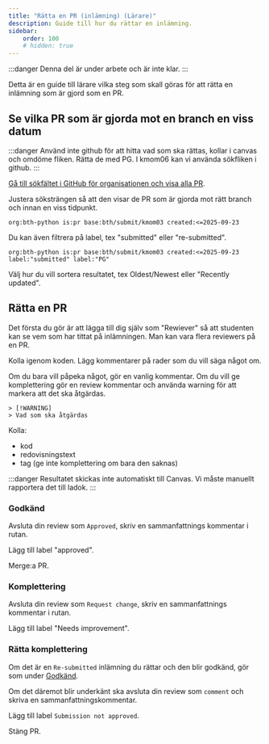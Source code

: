 ```yaml
---
title: "Rätta en PR (inlämning) (Lärare)" 
description: Guide till hur du rättar en inlämning.
sidebar:
    order: 100
    # hidden: true
---
```



:::danger
Denna del är under arbete och är inte klar.
:::

Detta är en guide till lärare vilka steg som skall göras för att rätta en inlämning som är gjord som en PR.



## Se vilka PR som är gjorda mot en branch en viss datum

:::danger
Använd inte github för att hitta vad som ska rättas, kollar i canvas och omdöme fliken. Rätta de med PG.
I kmom06 kan vi använda sökfliken i github.
:::

[Gå till sökfältet i GitHub för organisationen och visa alla PR](https://github.com/search?q=org%3Abth-python+is%3Apr&type=pullrequests).

Justera söksträngen så att den visar de PR som är gjorda mot rätt branch och innan en viss tidpunkt.

```console
org:bth-python is:pr base:bth/submit/kmom03 created:<=2025-09-23
```

Du kan även filtrera på label, tex "submitted" eller "re-submitted".

```console
org:bth-python is:pr base:bth/submit/kmom03 created:<=2025-09-23 label:"submitted" label:"PG"
```

Välj hur du vill sortera resultatet, tex Oldest/Newest eller "Recently updated".



## Rätta en PR

Det första du gör är att lägga till dig själv som "Rewiever" så att studenten kan se vem som har tittat på inlämningen. Man kan vara flera reviewers på en PR.

Kolla igenom koden. Lägg kommentarer på rader som du vill säga något om.

Om du bara vill påpeka något, gör en vanlig kommentar. Om du vill ge komplettering gör en review kommentar och använda warning för att markera att det ska åtgärdas.

```
> [!WARNING]
> Vad som ska åtgärdas
```

Kolla:
- kod
- redovisningstext
- tag (ge inte komplettering om bara den saknas)


:::danger
Resultatet skickas inte automatiskt till Canvas. Vi måste manuellt rapportera det till ladok.
:::

### Godkänd

Avsluta din review som `Approved`, skriv en sammanfattnings kommentar i rutan.

Lägg till label "approved".

Merge:a PR.



### Komplettering 

Avsluta din review som `Request change`, skriv en sammanfattnings kommentar i rutan.

Lägg till label "Needs improvement".


### Rätta komplettering

Om det är en `Re-submitted` inlämning du rättar och den blir godkänd, gör som under [Godkänd](#godkänd).

Om det däremot blir underkänt ska avsluta din review som `comment` och skriva en sammanfattningskommentar.

Lägg till label `Submission not approved`.

Stäng PR.
